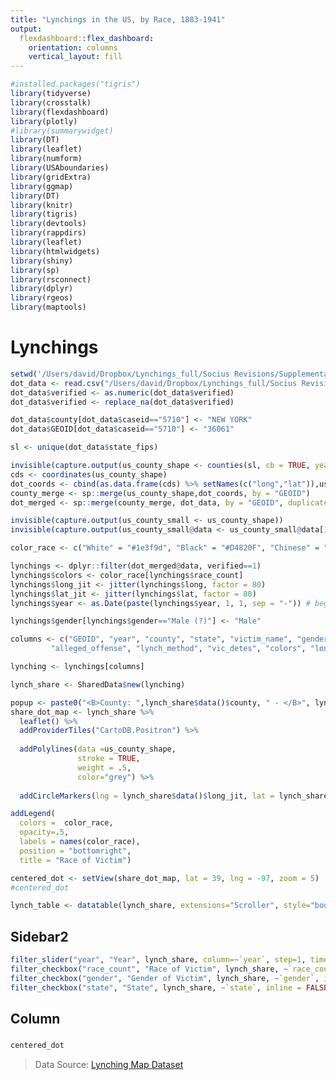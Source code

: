 ```yaml
---
title: "Lynchings in the US, by Race, 1883-1941"
output: 
  flexdashboard::flex_dashboard:
    orientation: columns
    vertical_layout: fill
---
```


<style>
.colored {
  background-color: #e4e2d8;
}
</style>

```r
#installed.packages("tigris")
library(tidyverse)
library(crosstalk)
library(flexdashboard)
library(plotly)
#library(summarywidget)
library(DT)
library(leaflet)
library(numform)
library(USAboundaries)
library(gridExtra)
library(ggmap)
library(DT)
library(knitr)
library(tigris)
library(devtools)
library(rappdirs)
library(leaflet)
library(htmlwidgets)
library(shiny)
library(sp)
library(rsconnect)
library(dplyr)
library(rgeos)
library(maptools)
```


Lynchings {data-icon="fa-map"}
===========================================================


```r

setwd('/Users/david/Dropbox/Lynchings_full/Socius Revisions/Supplementary Files/')
dot_data <- read.csv("/Users/david/Dropbox/Lynchings_full/Socius Revisions/make_dot_map_with_this_03.csv", colClasses='character', stringsAsFactors=F)
dot_data$verified <- as.numeric(dot_data$verified)
dot_data$verified <- replace_na(dot_data$verified)

dot_data$county[dot_data$caseid=="5710"] <- "NEW YORK"
dot_data$GEOID[dot_data$caseid=="5710"] <- "36061"

sl <- unique(dot_data$state_fips)

invisible(capture.output(us_county_shape <- counties(sl, cb = TRUE, year = NULL)))
cds <- coordinates(us_county_shape)
dot_coords <- cbind(as.data.frame(cds) %>% setNames(c("long","lat")),us_county_shape@data['GEOID'])
county_merge <- sp::merge(us_county_shape,dot_coords, by = "GEOID")
dot_merged <- sp::merge(county_merge, dot_data, by = "GEOID", duplicateGeoms = TRUE)

invisible(capture.output(us_county_small <- us_county_shape))
invisible(capture.output(us_county_small@data <- us_county_small@data[1]))

color_race <- c("White" = "#1e3f9d", "Black" = "#D4820F", "Chinese" = "#8d371b", "Japanese" = "#5134a6", "Mexican" = "#146c2a", "American Indian" = "#1e9d7e", "Other" = "#41330c")

lynchings <- dplyr::filter(dot_merged@data, verified==1)
lynchings$colors <- color_race[lynchings$race_count]
lynchings$long_jit <- jitter(lynchings$long, factor = 80)
lynchings$lat_jit <- jitter(lynchings$lat, factor = 80)
lynchings$year <- as.Date(paste(lynchings$year, 1, 1, sep = "-")) # beginning of year

lynchings$gender[lynchings$gender=="Male (?)"] <- "Male"

columns <- c("GEOID", "year", "county", "state", "victim_name", "gender", "race_count",
         "alleged_offense", "lynch_method", "vic_detes", "colors", "long_jit", "lat_jit")

lynching <- lynchings[columns]

lynch_share <- SharedData$new(lynching)

popup <- paste0("<B>County: ",lynch_share$data()$county, " - </B>", lynch_share$data()$vic_detes)
share_dot_map <- lynch_share %>%
  leaflet() %>%
  addProviderTiles("CartoDB.Positron") %>%
  
  addPolylines(data =us_county_shape,                  
               stroke = TRUE,
               weight = .5,
               color="grey") %>%
  
  addCircleMarkers(lng = lynch_share$data()$long_jit, lat = lynch_share$data()$lat_jit, weight=7, opacity = .1,     radius =1.5,color=lynch_share$data()$colors, stroke = TRUE, fillOpacity = .6, popup = popup) %>%

addLegend( 
  colors =  color_race,
  opacity=.5,
  labels = names(color_race),
  position = "bottomright", 
  title = "Race of Victim") 

centered_dot <- setView(share_dot_map, lat = 39, lng = -97, zoom = 5)
#centered_dot

lynch_table <- datatable(lynch_share, extensions="Scroller", style="bootstrap", class="compact", width="100%", options=list(deferRender=TRUE, scrollY=300, scroller=TRUE))
```


Sidebar2 {.sidebar}
-----------------------------------------------------------------------

```r
filter_slider("year", "Year", lynch_share, column=~`year`, step=1, timeFormat = "%Y")
filter_checkbox("race_count", "Race of Victim", lynch_share, ~`race_count`, inline = FALSE)
filter_checkbox("gender", "Gender of Victim", lynch_share, ~`gender`, inline = TRUE)
filter_checkbox("state", "State", lynch_share, ~`state`, inline = FALSE, columns = 4)
```


Column
-----------------

###

```r
centered_dot
```

> Data Source:  [Lynching Map Dataset](https://s3.amazonaws.com/davidrigbysociology/full_for_website.csv)

